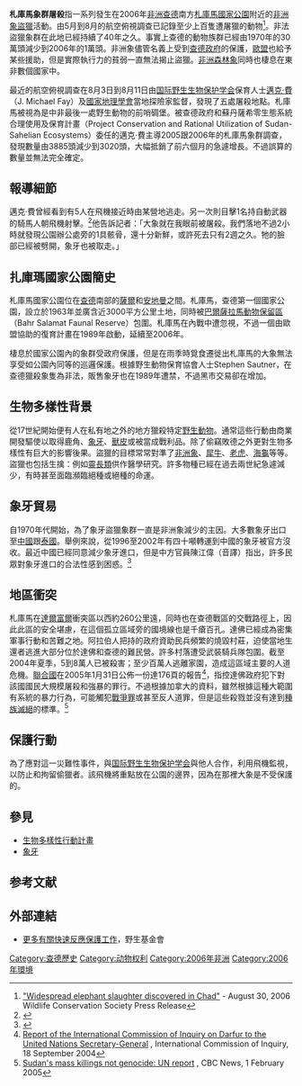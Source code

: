{{NoteTA
|1=zh-cn:达尔富尔; zh-tw:達佛; zh-hk:達爾富爾;}}
'''札庫馬象群屠殺'''指一系列發生在2006年[[非洲|非洲]][[查德|查德]]南方[[札庫馬國家公園|札庫馬國家公園]]附近的[[非洲象|非洲象]][[盜獵|盜獵]]活動。由5月到8月的航空俯視調查已記錄至少上百隻遭屠獵的動物<ref name=WCS>[http://www.eurekalert.org/pub_releases/2006-08/wcs-wes083006.php "Widespread elephant slaughter discovered in Chad"] {{Wayback|url=http://www.eurekalert.org/pub_releases/2006-08/wcs-wes083006.php |date=20070312115655 }} - August 30, 2006 Wildlife Conservation Society Press Release</ref>。非法盜獵象群在此地已經持續了40年之久。事實上查德的動物族群已經由1970年的30萬頭減少到2006年的1萬頭。非洲象儘管名義上受到[[查德政府|查德政府]]的保護，[[歐盟|歐盟]]也給予某些援助，但是實際執行力的貧弱一直無法揭止盜獵。[[非洲森林象|非洲森林象]]同時也棲息在東非數個國家中。

最近的航空俯視調查在8月3日到8月11日由[[国际野生生物保护学会|国际野生生物保护学会]]保育人士[[邁克·費|邁克·費]]（J. Michael Fay）及[[國家地理學會|國家地理學會]]當地探險家監督，發現了五處屠殺地點。札庫馬被視為是中非最後一處野生動物的前哨碉堡。被查德政府和蘇丹薩希零生態系統合理使用及保育計畫（Project Conservation and Rational Utilization of Sudan-Sahelian Ecosystems）委任的邁克·費主導2005跟2006年的札庫馬象群調查，發現數量由3885頭減少到3020頭，大幅抵銷了前六個月的急遽增長。不過誤算的數量並無法完全確定。

==報導細節==
邁克·費曾經看到有5人在飛機接近時由某營地逃走。另一次則目擊1名持自動武器的騎馬人朝飛機射擊。<ref>{{Cite web |url=http://news.nationalgeographic.com/news/2006/08/060830-elephants-chad.html |title=National Geographic reporting source describing use of automatic weapons |accessdate=2007-01-03 |archive-date=2006-09-01 |archive-url=https://web.archive.org/web/20060901103227/http://news.nationalgeographic.com/news/2006/08/060830-elephants-chad.html |dead-url=no }}</ref>他告訴記者：「大象就在我眼前被屠殺。我們落地不過2小時就發現公園辦公處旁的1具骸骨，還十分新鮮，或許死去只有2週之久。牠的臉部已經被劈開，象牙也被取走。」

==扎庫瑪國家公園簡史==
札庫馬國家公園位在[[查德|查德]]南部的[[薩爾|薩爾]]和[[安提曼|安地曼]]之間。札庫馬，查德第一個國家公園，設立於1963年並廣含近3000平方公里土地，同時被[[巴爾薩拉馬動物保留區|巴爾薩拉馬動物保留區]]（Bahr Salamat Faunal Reserve）包圍。札庫馬在內戰中遭忽視，不過一個由歐盟協助的復育計畫在1989年啟動，延續至2006年。

棲息於國家公園內的象群受政府保護，但是在雨季時覓食遷徙出札庫馬的大象無法享受如公園內同等的巡邏保護。根據野生動物保育協會人士Stephen Sautner，在查德獵殺象隻為非法，販售象牙也在1989年遭禁，不過黑市交易卻在增加。

==生物多樣性背景==
從17世紀開始便有人在私有地之外的地方獵殺特定[[野生動物|野生動物]]。通常這些行動由商業開發驅使以取得鹿角、[[象牙|象牙]]、[[獸皮|獸皮]]或被當成戰利品。除了偷竊敗德之外更對生物多樣性有巨大的影響後果。盜獵的目標常常對準了[[非洲象|非洲象]]、[[犀牛|犀牛]]、[[老虎|老虎]]、[[海龜|海龜]]等等。盜獵也包括生擒：例如[[靈長類|靈長類]]供作醫學研究。許多物種已經在過去兩世紀急遽減少，有時甚至面臨瀕臨絕種或絕種的命運。

==象牙貿易==
自1970年代開始，為了象牙盜獵象群一直是非洲象減少的主因。大多數象牙出口至[[中國|中國]]跟[[泰國|泰國]]。舉例來說，從1996至2002年有四十噸轉運到中國的象牙被官方沒收。最近中國已經同意減少象牙進口，但是中方官員陳江偉（音譯）指出，許多民眾對象牙進口的合法性感到困惑。<ref>{{cite web |url=http://www.bornfree.org.uk/elefriends/images/ivorytrade.pdf |title=存档副本 |accessdate=2006-09-19 |deadurl=yes |archiveurl=https://web.archive.org/web/20060921075818/http://www.bornfree.org.uk/elefriends/images/ivorytrade.pdf |archivedate=2006-09-21 }}</ref>

==地區衝突==
札庫馬在[[達爾富爾|達爾富爾]]衝突區以西約260公里遠，同時也在查德戰區的交戰路徑上，因此此區的安全堪慮，在這個孤立區域旁的國境線也是千瘡百孔。達佛已經成為密集軍事行動和苦難之地。阿拉伯人把持的政府資助民兵頻繁的燒毀村莊，迫使當地生還者逃進大部分位於達佛和查德的難民營。許多村落遭受武裝騎兵隊包圍。截至2004年夏季，5到8萬人已被殺害；至少百萬人逃離家園，造成這區域主要的人道危機。[[聯合國|聯合國]]在2005年1月31日公佈一份達176頁的報告<ref>[http://www.un.org/News/dh/sudan/com_inq_darfur.pdf Report of the International Commission of Inquiry on Darfur to the United Nations Secretary-General] {{Wayback|url=http://www.un.org/News/dh/sudan/com_inq_darfur.pdf |date=20120413035801 }}, International Commission of Inquiry, 18 September 2004</ref>，指控達佛政府犯下對該國國民大規模屠殺和強暴的罪行。不過根據加拿大的資料，雖然根據這種大範圍有系統的暴力行為，可能觸犯[[戰爭罪|戰爭罪]]或甚至反人道罪，但是這些殺戮並沒有達到[[種族滅絕|種族滅絕]]的標準。<ref>[http://www.cbc.ca/world/story/2005/02/01/newdarfur-report050201.html Sudan's mass killings not genocide: UN report] {{Wayback|url=http://www.cbc.ca/world/story/2005/02/01/newdarfur-report050201.html |date=20080201153428 }}, CBC News, 1 February 2005</ref>

== 保護行動 ==
為了應對這一災難性事件，{{link-en|野生基金會|WILD Foundation}}與[[国际野生生物保护学会|国际野生生物保护学会]]與他人合作，利用飛機監視，以防止和拘留偷獵者。該飛機將重點放在公園的邊界，因為在那裡大象是不受保護的。

== 參見 ==
* [[生物多樣性行動計畫|生物多樣性行動計畫]]
* [[象牙|象牙]]

==参考文献==
{{reflist|2}}
==外部連結==
*[https://archive.is/20130416070921/http://www.wild.org/field-projects/save-the-elephants-of-zakouma-national-park/ 更多有關快速反應保護工作]，野生基金會{{en}}

[[Category:查德歷史|Category:查德歷史]]
[[Category:动物权利|Category:动物权利]]
[[Category:2006年非洲|Category:2006年非洲]]
[[Category:2006年環境|Category:2006年環境]]